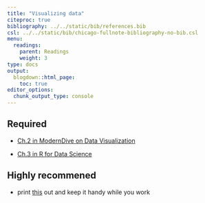 ```yaml
---
title: "Visualizing data"
citeproc: true
bibliography: ../../static/bib/references.bib
csl: ../../static/bib/chicago-fullnote-bibliography-no-bib.csl
menu: 
  readings:
    parent: Readings
    weight: 3
type: docs
output:
  blogdown::html_page:
    toc: true
editor_options: 
  chunk_output_type: console
---
```



## Required

- <i class="fas fa-book"></i> [Ch.2 in ModernDive on Data Visualization](https://moderndive.com)

- <i class="fas fa-book"></i> [Ch.3 in R for Data Science](https://r4ds.had.co.nz/data-visualisation.html)



## Highly recommened

- <i class="fa fa-external-link-square-alt" aria-hidden="true"></i> print [this](https://www.rstudio.com/wp-content/uploads/2015/03/ggplot2-cheatsheet.pdf) out and keep it handy while you work